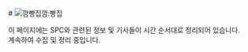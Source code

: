 <div className="mainh1">
# <span className="mainSpan"><img src="/kkampain-cropped.png" alt="깜빵집" className="pageLogo"/></span><span className="mainText">깜:빵집</span>
</div>

이 페이지에는 SPC와 관련된 정보 및 기사들이 시간 순서대로 정리되어 있습니다.  
계속하여 수집 및 정리 중입니다.
